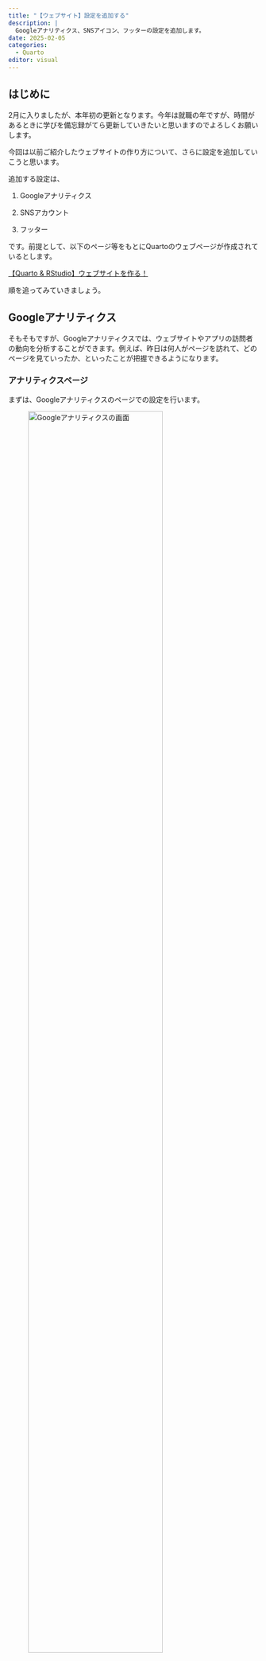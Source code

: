 ```yaml
---
title: "【ウェブサイト】設定を追加する"
description: |
  Googleアナリティクス、SNSアイコン、フッターの設定を追加します。
date: 2025-02-05
categories:
  - Quarto
editor: visual
---
```


## はじめに

2月に入りましたが、本年初の更新となります。今年は就職の年ですが、時間があるときに学びを備忘録がてら更新していきたいと思いますのでよろしくお願いします。

今回は以前ご紹介したウェブサイトの作り方について、さらに設定を追加していこうと思います。

追加する設定は、

1.  Googleアナリティクス

2.  SNSアカウント

3.  フッター

です。前提として、以下のページ等をもとにQuartoのウェブページが作成されているとします。

::: {.callout-tip appearance="minimal"}
[【Quarto & RStudio】ウェブサイトを作る！](../241213_create_website/index.html)
:::

順を追ってみていきましょう。

## Googleアナリティクス

そもそもですが、Googleアナリティクスでは、ウェブサイトやアプリの訪問者の動向を分析することができます。例えば、昨日は何人がページを訪れて、どのページを見ていったか、といったことが把握できるようになります。

### アナリティクスページ

まずは、Googleアナリティクスのページでの設定を行います。

![Googleアナリティクスの画面](image/analytics_top.png){fig-align="center" width="80%"}

1.  <https://analytics.google.com/>へ移動し、使用するGoogleアカウントでログインする
2.  「測定を開始」をクリック
3.  任意のアカウント名を入力、データ共有設定で必要な項目にチェックを入れ、次へ
    -   アカウント名は何でも大丈夫です。
    -   チェックはそのままでも大丈夫です。
4.  任意のプロパティ名を入力し、次へ
    -   これはウェブページ名にした方がわかりやすいと思います。
    -   例：「hogehoge.github.io」
5.  ビジネスの説明を入力し、次へ
    -   ここは適当で大丈夫だと思います。
6.  ビジネス目標を選択し、「作成」を選択
    -   「ウェブ/アプリのトラフィックの分析」や「ユーザーエンゲージメントとユーザーの維持率の把握」あたりが該当すると思います。
7.  「ウェブ」を選択
8.  URLとストリーム名を入力し、「作成して続行」をクリック
    -   URLはGitHubページであれば「(ユーザー名).github.io」です。不安であればホームページからコピーしてきてください。
    -   ストリーム名はプロパティ名と同じでいいと思います。

「Googleタグの設定」という画面が出てくると思いますが、ここは×で閉じて大丈夫です。すると、「ウェブ ストリームの詳細」の画面が出てくるので、そこの**測定 ID**（Gで始まる）をコピーして下さい。

画面を閉じてしまっても、表示されている画面で該当するページ部分をクリックすれば再度開くことができます。

### Quartoの設定

エディターに戻り、`_quarto.yml`を開きます。

以下のように、`google-analytics`にコピーしたIDを追記してください。

``` yaml
project:
  type: website
  
website:
  title: "ホームページ"
  google-analytics: "G-xxxxxxxxxx"
  navbar:
    right:
      - about.qmd
```

これで保存して再度パブリッシュ[^1]し、しばらくすると追跡結果がみられるようになります。すぐは見れませんが、しばらくした後再度[Googleアナリティクス](https://analytics.google.com/)を訪れてみてください。

[^1]: `quarto publish gh-pages`など。詳しくは「[【Quarto & RStudio】ウェブサイトを作る！](../241213_create_website/index.html)」を参照してください。

## SNSアカウントを追加

ウェブサイトからXやFacebookなど他のページへ飛んでほしいこともあるかと思います。こうしたSNSアカウントやGitHubなどのアイコンの表示方法をご紹介します。

### ナビゲーションバー

まずは画面上部のナビゲーションバーに表示する方法です（本ページも右上にGitHubアイコンがあります）。

`_quarto.yml`を開きます。以下のように`tools`を追記して下さい。

``` yaml
project:
  type: website
  
website:
  title: "ホームページ"
  google-analytics: "G-xxxxxxxxxx"
  navbar:
    right:
      - about.qmd
    tools:
      - icon: twitter-x
        href: https://twitter.com/hogehoge
        text: Twitter
      - icon: github
        href: https://github.com/hogehoge
        text: GitHub
```

`icon`、`href`、`text`の3つがあります。Xは`twitter-x`となっていることに注意してください。Twitterアイコンがよければシンプルに`twitter`で表示できます。

これで保存しページをレンダリングすると、アイコンが表示されていると思います。

### ページ内で表示

僕の[Aboutページ](../../about.html)にあるように、プロフィールとセットで表示したい場合は、次のように設定します。

表示したいページの`.qmd`ファイルで、YAMLヘッダーを以下のように変更します。

``` yaml
---
title: Hogehoge
about:
  template: trestles
  links: 
    - icon: twitter-x
      text: X (Twitter)
      url: https://x.com/5uke_y
    - text: "{{< iconify simple-icons bluesky >}} Bluesky"
      url: https://bsky.app/profile/5uke.bsky.social
    - icon: github
      text: GitHub
      url: https://github.com/hogehoge
---
```

`about`の`template`は`trestles`以外にもいろいろあります。[こちら](https://quarto.org/docs/websites/website-blog.html#about-page)を参照して下さい。

肝心なのは`links`です。書き方はナビゲーションバーと同じです。`about`下に書くことで、以下のように表示できます。

![名前の下に3つのアカウントが表示されています](image/about.png){fig-align="center" width="80%"}

ちなみにBlueskyの部分の書き方が少々ややこしいですが、これはまだBlueskyのアイコンが提供されていないため、Iconifyのアイコンを使って代用しています。アイコンの挿入については[こちら](../241201_icon/index.html)を参照してください。

以上がSNSアイコンの説明になります。概ねこの2か所に表示することが多いかと思いますので、ご参考になれば幸いです。

## フッターの設定

大体のウェブページにはフッターが付いていますよね。「©2025 Hogehoge」みたいなものです。

これもナビゲーションバーと同様に左、真ん中、右でそれぞれ設定できます。

再び`_quarto.yml`を開いて、以下のように設定します。

``` yaml
project:
  type: website
  
website:
  title: "ホームページ"
  navbar:
    right:
      - about.qmd
  page-footer:
    background: light
    center: |
      &#169; 2025 Hogehoge
```

`background`はフッター部分の背景に少し色が付きます。もちろん`dark`もあります。

`center`部分は`left`と`right`もあります。また、`|`で改行することで次の行に書くことができます。`center: "&#169; 2025 Hogehoge"`みたいに1行で書くこともできるのですが、ダブルクォーテーションを忘れないで下さい。

`&#169;`はHTMLエンティティといって、これを出力すると「©」となります。別に直接「©」を入れても大丈夫です。

ちなみにフッター内で改行したい場合は、HTMLと同じで`<br>`を入れれば可能です。`&#169; 2025 Hogehoge <br> This website is created with Quarto`のように書けます。

## おわりに

今回はGoogleアナリティクス、SNSアカウント、フッターについての設定をご紹介しました。

これらは[Quarto公式ガイド](https://quarto.org/docs/guide/)を読んだり、人の`_quarto.yml`を真似するのがおすすめです。

最後に僕がこれまで参考にした方々のコードと、僭越ながら自分のコードのリンクも並べておきます。

::: {.callout-tip appearance="minimal"}
[Simon P. Couch](https://github.com/simonpcouch/website/blob/main/_quarto.yml)氏（Posit）
:::

::: {.callout-tip appearance="minimal"}
[Garrick Aden-Buie](https://github.com/gadenbuie/garrickadenbuie-com/blob/main/_quarto.yml)氏（Posit）
:::

::: {.callout-tip appearance="minimal"}
[柳本和春](https://github.com/kazuyanagimoto/kazuyanagimoto.github.io/blob/main/_quarto.yml)さん（CEMFI）
:::

::: {.callout-tip appearance="minimal"}
[阿部洋輔](https://github.com/yo5uke/yo5uke.github.io/blob/main/_quarto.yml)
:::
